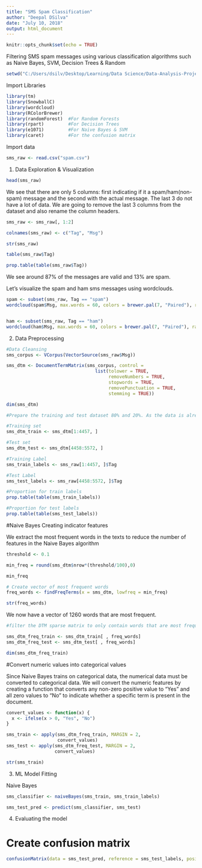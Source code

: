 ```yaml
---
title: "SMS Spam Classification"
author: "Deepal DSilva"
date: "July 10, 2018"
output: html_document
---
```


```r
knitr::opts_chunk$set(echo = TRUE)
```

Filtering SMS spam messages using various classification algorithms such as Naive Bayes, SVM, Decision Trees & Random 

```r
setwd("C:/Users/dsilv/Desktop/Learning/Data Science/Data-Analysis-Projects-In-R/Spam Text Classification")
```


Import Libraries 
```r
library(tm)
library(SnowballC)
library(wordcloud)
library(RColorBrewer) 
library(randomForest)  #For Random Forests
library(rpart)         #For Decision Trees
library(e1071)         #For Naive Bayes & SVM
library(caret)         #For the confusion matrix
```


Import data

```r
sms_raw <- read.csv("spam.csv")
```

1. Data Exploration & Visualization

```r
head(sms_raw)

```
    
We see that there are only 5 columns: first indicating if it a spam/ham(non-spam) message and the second with the actual message. The last 3 do not have a lot of data.
 We are going to remove the last 3 columns from the dataset and also rename the column headers.

```r

sms_raw <- sms_raw[, 1:2]

colnames(sms_raw) <- c("Tag", "Msg")

str(sms_raw)

table(sms_raw$Tag)

prop.table(table(sms_raw$Tag))


```

We see around 87% of the messages are valid and 13% are spam.

Let's visualize the spam and ham sms messages using wordclouds.

```r
spam <- subset(sms_raw, Tag == "spam")
wordcloud(spam$Msg, max.words = 60, colors = brewer.pal(7, "Paired"), random.order = FALSE)


ham <- subset(sms_raw, Tag == "ham")
wordcloud(ham$Msg, max.words = 60, colors = brewer.pal(7, "Paired"), random.order = FALSE)
```


2. Data Preprocessing
```r

#Data Cleansing
sms_corpus <- VCorpus(VectorSource(sms_raw$Msg))

sms_dtm <- DocumentTermMatrix(sms_corpus, control = 
                                 list(tolower = TRUE,
                                      removeNumbers = TRUE,
                                      stopwords = TRUE,
                                      removePunctuation = TRUE,
                                      stemming = TRUE))

dim(sms_dtm)

#Prepare the training and test dataset 80% and 20%. As the data is already randomly sorted we can split it directly.

#Training set
sms_dtm_train <- sms_dtm[1:4457, ]

#Test set
sms_dtm_test <- sms_dtm[4458:5572, ]

#Training Label
sms_train_labels <- sms_raw[1:4457, ]$Tag

#Test Label
sms_test_labels <- sms_raw[4458:5572, ]$Tag

#Proportion for train labels
prop.table(table(sms_train_labels))

#Proportion for test labels
prop.table(table(sms_test_labels))

```

#Naive Bayes
Creating indicator features

We extract the most frequent words in the texts to reduce the number of features in the Naive Bayes algorithm

```r
threshold <- 0.1

min_freq = round(sms_dtm$nrow*(threshold/100),0)

min_freq

# Create vector of most frequent words
freq_words <- findFreqTerms(x = sms_dtm, lowfreq = min_freq)

str(freq_words)
```

We now have a vector of 1260 words that are most frequent.

```r
#filter the DTM sparse matrix to only contain words that are most frequent to reduce features in the DTM

sms_dtm_freq_train <- sms_dtm_train[ , freq_words]
sms_dtm_freq_test <- sms_dtm_test[ , freq_words]

dim(sms_dtm_freq_train)


```

#Convert numeric values into categorical values

Since Naive Bayes trains on categorical data, the numerical data must be converted to categorical data. We will convert the numeric features by creating a function that converts any non-zero positive value to "Yes" and all zero values to "No" to indicate whether a specific term is present in the document.

```r
convert_values <- function(x) {
  x <- ifelse(x > 0, "Yes", "No")
}

sms_train <- apply(sms_dtm_freq_train, MARGIN = 2,
                   convert_values)
sms_test <- apply(sms_dtm_freq_test, MARGIN = 2,
                  convert_values)

str(sms_train)
```

3. ML Model Fitting

Naive Bayes
```r
sms_classifier <- naiveBayes(sms_train, sms_train_labels)

sms_test_pred <- predict(sms_classifier, sms_test)


```


4. Evaluating the model

# Create confusion matrix
```r
confusionMatrix(data = sms_test_pred, reference = sms_test_labels, positive = "spam", dnn = c("Prediction", "Actual"))
```

